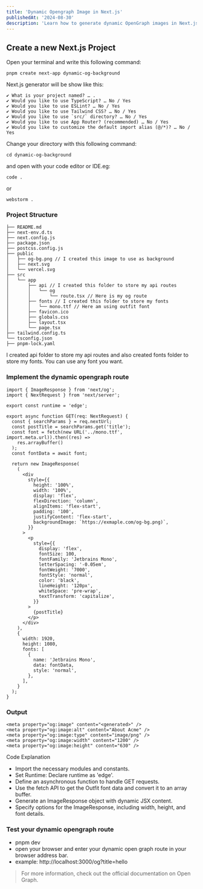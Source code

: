 ```yaml
---
title: 'Dynamic Opengraph Image in Next.js'
publishedAt: '2024-08-30'
description: 'Learn how to generate dynamic OpenGraph images in Next.js using edge functions, custom fonts, and API routes for a better social media preview.'
---
```


## Create a new Next.js Project

Open your terminal and write this following command:

```shell
pnpm create next-app dynamic-og-background
```

Next.js generator will be show like this:

```shell
✔ What is your project named? … .
✔ Would you like to use TypeScript? … No / Yes
✔ Would you like to use ESLint? … No / Yes
✔ Would you like to use Tailwind CSS? … No / Yes
✔ Would you like to use `src/` directory? … No / Yes
✔ Would you like to use App Router? (recommended) … No / Yes
✔ Would you like to customize the default import alias (@/*)? … No / Yes
```

Change your directory with this following command:

```shell
cd dynamic-og-background
```

and open with your code editor or IDE.eg:

```shell
code .
```

or

```shell
webstorm .
```

### Project Structure

```shell
├── README.md
├── next-env.d.ts
├── next.config.js
├── package.json
├── postcss.config.js
├── public
│   ├── og-bg.png // I created this image to use as background
│   ├── next.svg
│   └── vercel.svg
├── src
│   └── app
│       ├── api // I created this folder to store my api routes
│       │   └── og
│       │       └── route.tsx // Here is my og route
│       ├── fonts // I created this folder to store my fonts
│       │   └── mono.ttf // Here am using outfit font
│       ├── favicon.ico
│       ├── globals.css
│       ├── layout.tsx
│       └── page.tsx
├── tailwind.config.ts
└── tsconfig.json
├── pnpm-lock.yaml

```

I created api folder to store my api routes and also created fonts folder to store my fonts. You can use any font you want.

### Implement the dynamic opengraph route

```tsx
import { ImageResponse } from 'next/og';
import { NextRequest } from 'next/server';

export const runtime = 'edge';

export async function GET(req: NextRequest) {
  const { searchParams } = req.nextUrl;
  const postTitle = searchParams.get('title');
  const font = fetch(new URL('../mono.ttf', import.meta.url)).then((res) =>
    res.arrayBuffer()
  );
  const fontData = await font;

  return new ImageResponse(
    (
      <div
        style={{
          height: '100%',
          width: '100%',
          display: 'flex',
          flexDirection: 'column',
          alignItems: 'flex-start',
          padding: '100',
          justifyContent: 'flex-start',
          backgroundImage: `https://exmaple.com/og-bg.png)`,
        }}
      >
        <p
          style={{
            display: 'flex',
            fontSize: 100,
            fontFamily: 'Jetbrains Mono',
            letterSpacing: '-0.05em',
            fontWeight: '7000',
            fontStyle: 'normal',
            color: 'black',
            lineHeight: '120px',
            whiteSpace: 'pre-wrap',
            textTransform: 'capitalize',
          }}
        >
          {postTitle}
        </p>
      </div>
    ),
    {
      width: 1920,
      height: 1080,
      fonts: [
        {
          name: 'Jetbrains Mono',
          data: fontData,
          style: 'normal',
        },
      ],
    }
  );
}
```

### Output

```shell
<meta property="og:image" content="<generated>" />
<meta property="og:image:alt" content="About Acme" />
<meta property="og:image:type" content="image/png" />
<meta property="og:image:width" content="1200" />
<meta property="og:image:height" content="630" />
```

Code Explanation

- Import the necessary modules and constants.
- Set Runtime: Declare runtime as 'edge'.
- Define an asynchronous function to handle GET requests.
- Use the fetch API to get the Outfit font data and convert it to an array buffer.
- Generate an ImageResponse object with dynamic JSX content.
- Specify options for the ImageResponse, including width, height, and font details.

### Test your dynamic opengraph route

- pnpm dev
- open your browser and enter your dynamic open graph route in your browser address bar.
- example: http://localhost:3000/og?title=hello

> For more information, check out the official documentation on Open Graph.
